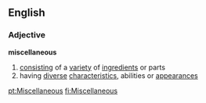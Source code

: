 ==English==

===Adjective===
'''miscellaneous'''
# [[consist]]ing of a [[variety]] of [[ingredient]]s or parts
# having [[diverse]] [[characteristic]]s, abilities or [[appearance]]s

[[pt:Miscellaneous]]
[[fi:Miscellaneous]]
